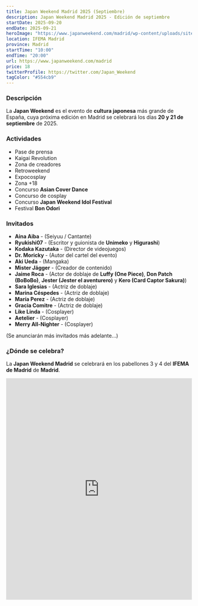 ```yaml
---
title: Japan Weekend Madrid 2025 (Septiembre)
description: Japan Weekend Madrid 2025 - Edición de septiembre
startDate: 2025-09-20
endDate: 2025-09-21
heroImage: "https://www.japanweekend.com/madrid/wp-content/uploads/sites/2/2025/07/Completo-Low-Res.jpg"
location: IFEMA Madrid
province: Madrid
startTime: "10:00"
endTime: "20:00"
url: https://www.japanweekend.com/madrid
price: 18
twitterProfile: https://twitter.com/Japan_Weekend
tagColor: "#554cb9"
---
```


### Descripción

La **Japan Weekend** es el evento de **cultura japonesa** más grande de España, cuya próxima edición en Madrid se celebrará los días **20 y 21 de septiembre** de 2025.

### Actividades
+ Pase de prensa
+ Kaigai Revolution
+ Zona de creadores
+ Retroweekend
+ Expocosplay
+ Zona +18
+ Concurso **Asian Cover Dance**
+ Concurso de cosplay
+ Concurso **Japan Weekend Idol Festival**
+ Festival **Bon Odori**

### Invitados

+ **Aina Aiba** - (Seiyuu / Cantante)
+ **Ryukishi07** - (Escritor y guionista de **Unimeko** y **Higurashi**)
+ **Kodaka Kazutaka** - (Director de videojuegos)
+ **Dr. Moricky** - (Autor del cartel del evento)
+ **Aki Ueda** - (Mangaka)
+ **Mister Jägger** - (Creador de contenido)
+ **Jaime Roca** - (Actor de doblaje de **Luffy (One Piece)**, **Don Patch (BoBoBo)**, **Jester (Jester el aventurero)** y **Kero (Card Captor Sakura)**)
+ **Sara Iglesias** - (Actriz de doblaje)
+ **Marina Céspedes** - (Actriz de doblaje)
+ **María Perez** - (Actriz de doblaje)
+ **Gracia Comitre** - (Actriz de doblaje)
+ **Like Linda** - (Cosplayer)
+ **Aetelier** - (Cosplayer)
+ **Merry All-Nighter** - (Cosplayer)

(Se anunciarán más invitados más adelante...)

### ¿Dónde se celebra?

La **Japan Weekend Madrid** se celebrará en los pabellones 3 y 4 del **IFEMA de Madrid** de **Madrid**.

<iframe src="https://www.google.com/maps/embed?pb=!1m18!1m12!1m3!1d3502.9574266515338!2d-3.6157471352960586!3d40.465523564643014!2m3!1f0!2f0!3f0!3m2!1i1024!2i768!4f13.1!3m3!1m2!1s0xd422e50d152df37%3A0x801ce4be7e7a5eec!2sRecinto%20Ferial%20-%20IFEMA%20MADRID!5e0!3m2!1ses!2ses!4v1626683525736!5m2!1ses!2ses" width="100%" height="600" style="border: 0px; pointer-events: none;" allowfullscreen="" loading="lazy" aria-label="IFEMA de Madrid"></iframe>
